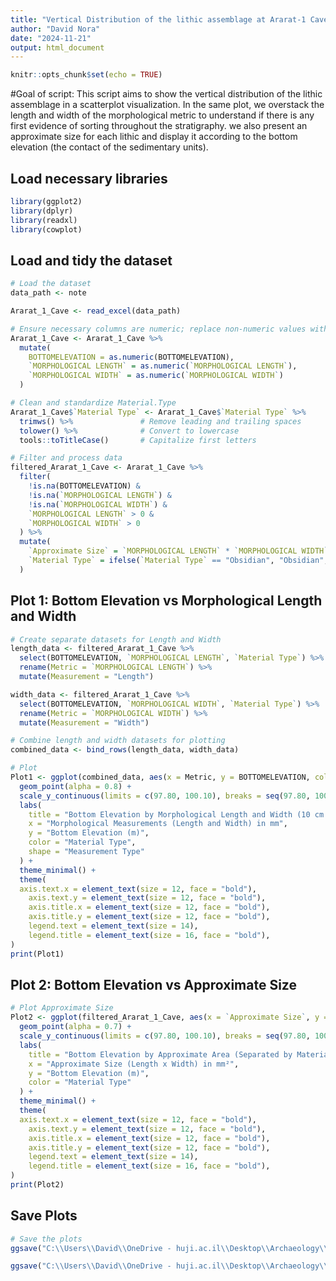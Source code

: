 ```yaml
---
title: "Vertical Distribution of the lithic assemblage at Ararat-1 Cave"
author: "David Nora"
date: "2024-11-21"
output: html_document
---
```


```r
knitr::opts_chunk$set(echo = TRUE)
```

#Goal of script: This script aims to show the vertical distribution of the lithic assemblage in a scatterplot visualization. In the same plot, we overstack the length and width of the morphological metric to understand if there is any first evidence of sorting throughout the stratigraphy. we also present an approximate size for each lithic and display it according to the bottom elevation (the contact of the sedimentary units).

## Load necessary libraries
```r
library(ggplot2)
library(dplyr)
library(readxl)
library(cowplot)
```


## Load and tidy the dataset
```r
# Load the dataset
data_path <- note

Ararat_1_Cave <- read_excel(data_path)

# Ensure necessary columns are numeric; replace non-numeric values with NA
Ararat_1_Cave <- Ararat_1_Cave %>%
  mutate(
    BOTTOMELEVATION = as.numeric(BOTTOMELEVATION),
    `MORPHOLOGICAL LENGTH` = as.numeric(`MORPHOLOGICAL LENGTH`),
    `MORPHOLOGICAL WIDTH` = as.numeric(`MORPHOLOGICAL WIDTH`)
  )

# Clean and standardize Material.Type
Ararat_1_Cave$`Material Type` <- Ararat_1_Cave$`Material Type` %>%
  trimws() %>%               # Remove leading and trailing spaces
  tolower() %>%              # Convert to lowercase
  tools::toTitleCase()       # Capitalize first letters

# Filter and process data
filtered_Ararat_1_Cave <- Ararat_1_Cave %>%
  filter(
    !is.na(BOTTOMELEVATION) &
    !is.na(`MORPHOLOGICAL LENGTH`) &
    !is.na(`MORPHOLOGICAL WIDTH`) &
    `MORPHOLOGICAL LENGTH` > 0 &
    `MORPHOLOGICAL WIDTH` > 0
  ) %>%
  mutate(
    `Approximate Size` = `MORPHOLOGICAL LENGTH` * `MORPHOLOGICAL WIDTH`,
    `Material Type` = ifelse(`Material Type` == "Obsidian", "Obsidian", "Non-Obsidian")
  )
```

## Plot 1: Bottom Elevation vs Morphological Length and Width
```r
# Create separate datasets for Length and Width
length_data <- filtered_Ararat_1_Cave %>%
  select(BOTTOMELEVATION, `MORPHOLOGICAL LENGTH`, `Material Type`) %>%
  rename(Metric = `MORPHOLOGICAL LENGTH`) %>%
  mutate(Measurement = "Length")

width_data <- filtered_Ararat_1_Cave %>%
  select(BOTTOMELEVATION, `MORPHOLOGICAL WIDTH`, `Material Type`) %>%
  rename(Metric = `MORPHOLOGICAL WIDTH`) %>%
  mutate(Measurement = "Width")

# Combine length and width datasets for plotting
combined_data <- bind_rows(length_data, width_data)

# Plot
Plot1 <- ggplot(combined_data, aes(x = Metric, y = BOTTOMELEVATION, color = `Material Type`, shape = Measurement)) +
  geom_point(alpha = 0.8) +
  scale_y_continuous(limits = c(97.80, 100.10), breaks = seq(97.80, 100.10, by = 0.10)) +
  labs(
    title = "Bottom Elevation by Morphological Length and Width (10 cm Intervals)",
    x = "Morphological Measurements (Length and Width) in mm",
    y = "Bottom Elevation (m)",
    color = "Material Type",
    shape = "Measurement Type"
  ) +
  theme_minimal() +
  theme(
  axis.text.x = element_text(size = 12, face = "bold"),
    axis.text.y = element_text(size = 12, face = "bold"),
    axis.title.x = element_text(size = 12, face = "bold"),
    axis.title.y = element_text(size = 12, face = "bold"),
    legend.text = element_text(size = 14),
    legend.title = element_text(size = 16, face = "bold"),
)
print(Plot1)
```

## Plot 2: Bottom Elevation vs Approximate Size
```r
# Plot Approximate Size
Plot2 <- ggplot(filtered_Ararat_1_Cave, aes(x = `Approximate Size`, y = BOTTOMELEVATION, color = `Material Type`)) +
  geom_point(alpha = 0.7) +
  scale_y_continuous(limits = c(97.80, 100.10), breaks = seq(97.80, 100.10, by = 0.10)) +
  labs(
    title = "Bottom Elevation by Approximate Area (Separated by Material)",
    x = "Approximate Size (Length x Width) in mm²",
    y = "Bottom Elevation (m)",
    color = "Material Type"
  ) +
  theme_minimal() +
  theme(
  axis.text.x = element_text(size = 12, face = "bold"),
    axis.text.y = element_text(size = 12, face = "bold"),
    axis.title.x = element_text(size = 12, face = "bold"),
    axis.title.y = element_text(size = 12, face = "bold"),
    legend.text = element_text(size = 14),
    legend.title = element_text(size = 16, face = "bold"),
)
print(Plot2)
```

## Save Plots
```r
# Save the plots
ggsave("C:\\Users\\David\\OneDrive - huji.ac.il\\Desktop\\Archaeology\\Publications\\In_Proguess\\PhD\\QSR\\Ararat1caveLithicQSR\\analysis\\data\\derived_data\\Plot1_Bottom_Elevation)L_W.png", plot = Plot1, width = 8, height = 10, dpi = 300, bg = 'white')

ggsave("C:\\Users\\David\\OneDrive - huji.ac.il\\Desktop\\Archaeology\\Publications\\In_Proguess\\PhD\\QSR\\Ararat1caveLithicQSR\\analysis\\data\\derived_data\\Plot2_Bottom_Elevation)L_W.png", plot = Plot2, width = 8, height = 10, dpi = 300, bg = 'white')
```
